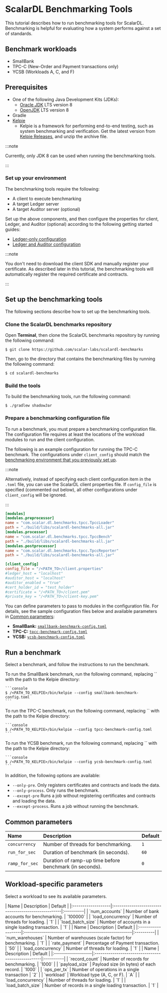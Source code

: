 # ScalarDL Benchmarking Tools


This tutorial describes how to run benchmarking tools for ScalarDL. Benchmarking is helpful for evaluating how a system performs against a set of standards.

## Benchmark workloads

- SmallBank
- TPC-C (New-Order and Payment transactions only)
- YCSB (Workloads A, C, and F)

## Prerequisites

- One of the following Java Development Kits (JDKs):
  - [Oracle JDK](https://www.oracle.com/java/technologies/downloads/) LTS version 8
  - [OpenJDK](https://openjdk.org/install/) LTS version 8
- Gradle
- [Kelpie](https://github.com/scalar-labs/kelpie)
  - Kelpie is a framework for performing end-to-end testing, such as system benchmarking and verification. Get the latest version from [Kelpie Releases](https://github.com/scalar-labs/kelpie/releases), and unzip the archive file.

:::note

Currently, only JDK 8 can be used when running the benchmarking tools.

:::

### Set up your environment

The benchmarking tools require the following:

- A client to execute benchmarking
- A target Ledger server
- A target Auditor server (optional)

Set up the above components, and then configure the properties for client, Ledger, and Auditor (optional) according to the following getting started guides:

- [Ledger-only configuration](../getting-started.md)
- [Ledger and Auditor configuration](../getting-started-auditor.md)

:::note

You don't need to download the client SDK and manually register your certificate. As described later in this tutorial, the benchmarking tools will automatically register the required certificate and contracts.

:::

## Set up the benchmarking tools

The following sections describe how to set up the benchmarking tools.

### Clone the ScalarDL benchmarks repository

Open **Terminal**, then clone the ScalarDL benchmarks repository by running the following command:

```console
$ git clone https://github.com/scalar-labs/scalardl-benchmarks
```

Then, go to the directory that contains the benchmarking files by running the following command:

```console
$ cd scalardl-benchmarks
```

### Build the tools

To build the benchmarking tools, run the following command:

```console
$ ./gradlew shadowJar
```

### Prepare a benchmarking configuration file

To run a benchmark, you must prepare a benchmarking configuration file. The configuration file requires at least the locations of the workload modules to run and the client configuration.

The following is an example configuration for running the TPC-C benchmark. The configurations under `client_config` should match the [benchmarking environment that you previously set up](#set-up-your-environment).

:::note

Alternatively, instead of specifying each client configuration item in the `.toml` file, you can use the ScalarDL client properties file. If `config_file` is specified (commented out below), all other configurations under `client_config` will be ignored.

:::

```toml
[modules]
[modules.preprocessor]
name = "com.scalar.dl.benchmarks.tpcc.TpccLoader"
path = "./build/libs/scalardl-benchmarks-all.jar"
[modules.processor]
name = "com.scalar.dl.benchmarks.tpcc.TpccBench"
path = "./build/libs/scalardl-benchmarks-all.jar"
[modules.postprocessor]
name = "com.scalar.dl.benchmarks.tpcc.TpccReporter"
path = "./build/libs/scalardl-benchmarks-all.jar"

[client_config]
config_file = "/<PATH_TO>/client.properties"
#ledger_host = "localhost"
#auditor_host = "localhost"
#auditor_enabled = "true"
#cert_holder_id = "test_holder"
#certificate = "/<PATH_TO>/client.pem"
#private_key = "/<PATH_TO>/client-key.pem"
```

You can define parameters to pass to modules in the configuration file. For details, see the sample configuration files below and available parameters in [Common parameters](#common-parameters):

- **SmallBank:** [`smallbank-benchmark-config.toml`](https://github.com/scalar-labs/scalardl-benchmarks/blob/master/smallbank-benchmark-config.toml)
- **TPC-C:** [`tpcc-benchmark-config.toml`](https://github.com/scalar-labs/scalardl-benchmarks/blob/master/tpcc-benchmark-config.toml)
- **YCSB:** [`ycsb-benchmark-config.toml`](https://github.com/scalar-labs/scalardl-benchmarks/blob/master/ycsb-benchmark-config.toml)

## Run a benchmark

Select a benchmark, and follow the instructions to run the benchmark.

<Tabs queryString="benchmarks">
  <TabItem value="SmallBank" label="SmallBank" default>
    To run the SmallBank benchmark, run the following command, replacing `<PATH_TO_KELPIE>` with the path to the Kelpie directory:

    ```console
    $ /<PATH_TO_KELPIE>/bin/kelpie --config smallbank-benchmark-config.toml
    ```
  </TabItem>
  <TabItem value="TPC-C" label="TPC-C">
    To run the TPC-C benchmark, run the following command, replacing `<PATH_TO_KELPIE>` with the path to the Kelpie directory:

    ```console
    $ /<PATH_TO_KELPIE>/bin/kelpie --config tpcc-benchmark-config.toml
    ```
  </TabItem>
  <TabItem value="YCSB" label="YCSB">
    To run the YCSB benchmark, run the following command, replacing `<PATH_TO_KELPIE>` with the path to the Kelpie directory:

    ```console
    $ /<PATH_TO_KELPIE>/bin/kelpie --config ycsb-benchmark-config.toml
    ```
  </TabItem>
</Tabs>

In addition, the following options are available:

- `--only-pre`. Only registers certificates and contracts and loads the data.
- `--only-process`. Only runs the benchmark.
- `--except-pre` Runs a job without registering certificates and contracts and loading the data.
- `--except-process`. Runs a job without running the benchmark.

## Common parameters

| Name           | Description                                             | Default   |
|:---------------|:--------------------------------------------------------|:----------|
| `concurrency`  | Number of threads for benchmarking.                     | `1`       |
| `run_for_sec`  | Duration of benchmark (in seconds).                     | `60`      |
| `ramp_for_sec` | Duration of ramp-up time before benchmark (in seconds). | `0`       |

## Workload-specific parameters

Select a workload to see its available parameters.

<Tabs queryString="workload-specific-parameters">
  <TabItem value="SmallBank" label="SmallBank" default>
    | Name               | Description                                         | Default   |
    |:-------------------|:----------------------------------------------------|:----------|
    | `num_accounts`     | Number of bank accounts for benchmarking.           | `100000`  |
    | `load_concurrency` | Number of threads for loading.                      | `1`       |
    | `load_batch_size`  | Number of accounts in a single loading transaction. | `1`       |
  </TabItem>
  <TabItem value="TPC-C" label="TPC-C">
    | Name               | Description                                           | Default   |
    |:-------------------|:------------------------------------------------------|:----------|
    | `num_warehouses`   | Number of warehouses (scale factor) for benchmarking. | `1`       |
    | `rate_payment`     | Percentage of Payment transaction.                    | `50`      |
    | `load_concurrency` | Number of threads for loading.                        | `1`       |
  </TabItem>
  <TabItem value="YCSB" label="YCSB">
    | Name               | Description                                        | Default   |
    |:-------------------|:---------------------------------------------------|:----------|
    | `record_count`     | Number of records for benchmarking.                | `1000`    |
    | `payload_size`     | Payload size (in bytes) of each record.            | `1000`    |
    | `ops_per_tx`       | Number of operations in a single transaction       | `2`       |
    | `workload`         | Workload type (A, C, or F).                        | `A`       |
    | `load_concurrency` | Number of threads for loading.                     | `1`       |
    | `load_batch_size`  | Number of records in a single loading transaction. | `1`       |
  </TabItem>
</Tabs>
